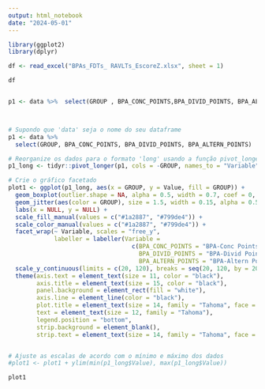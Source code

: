 ```yaml
---
output: html_notebook
date: "2024-05-01"
---
```



```r
library(ggplot2)
library(dplyr)

df <- read_excel("BPAs_FDTs_ RAVLTs_EscoreZ.xlsx", sheet = 1)

df


p1 <- data %>%  select(GROUP , BPA_CONC_POINTS,BPA_DIVID_POINTS, BPA_ALTERN_POINTS )



# Supondo que 'data' seja o nome do seu dataframe
p1 <- data %>% 
  select(GROUP, BPA_CONC_POINTS, BPA_DIVID_POINTS, BPA_ALTERN_POINTS)

# Reorganize os dados para o formato 'long' usando a função pivot_longer() do pacote tidyr
p1_long <- tidyr::pivot_longer(p1, cols = -GROUP, names_to = "Variable", values_to = "Value")

# Crie o gráfico facetado
plot1 <- ggplot(p1_long, aes(x = GROUP, y = Value, fill = GROUP)) + 
  geom_boxplot(outlier.shape = NA, alpha = 0.5, width = 0.7, coef = 0, lwd = 0.4, color = "black") +
  geom_jitter(aes(color = GROUP), size = 1.5, width = 0.15, alpha = 0.5) +
  labs(x = NULL, y = NULL) + 
  scale_fill_manual(values = c("#1a2887", "#799de4")) +  
  scale_color_manual(values = c("#1a2887", "#799de4")) +
  facet_wrap(~ Variable, scales = "free_y", 
             labeller = labeller(Variable = 
                                   c(BPA_CONC_POINTS = "BPA-Conc Points",
                                     BPA_DIVID_POINTS = "BPA-Divid Points",
                                     BPA_ALTERN_POINTS = "BPA-Altern Points"))) +
  scale_y_continuous(limits = c(20, 120), breaks = seq(20, 120, by = 20)) +
  theme(axis.text = element_text(size = 11, color = "black"),
        axis.title = element_text(size = 15, color = "black"),
        panel.background = element_rect(fill = "white"),
        axis.line = element_line(color = "black"),
        plot.title = element_text(size = 14, family = "Tahoma", face = "bold"),
        text = element_text(size = 12, family = "Tahoma"),
        legend.position = "bottom",
        strip.background = element_blank(),
        strip.text = element_text(size = 14, family = "Tahoma", face = "bold"))


# Ajuste as escalas de acordo com o mínimo e máximo dos dados
#plot1 <- plot1 + ylim(min(p1_long$Value), max(p1_long$Value))

plot1




```

